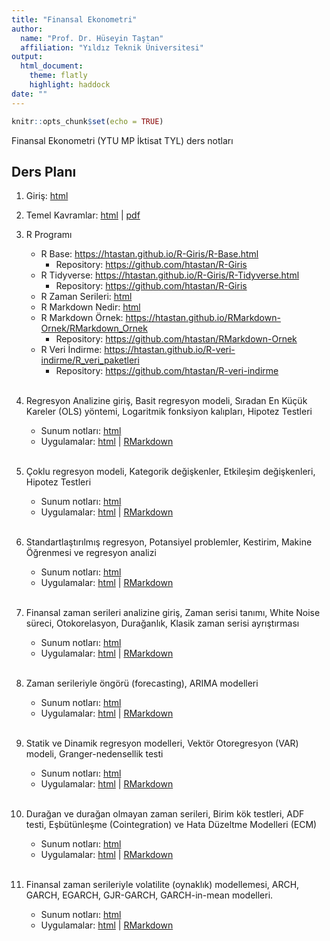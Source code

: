```yaml
---
title: "Finansal Ekonometri"
author: 
  name: "Prof. Dr. Hüseyin Taştan"
  affiliation: "Yıldız Teknik Üniversitesi"
output: 
  html_document:
    theme: flatly
    highlight: haddock
date: ""
---
```


```r
knitr::opts_chunk$set(echo = TRUE)
```

Finansal Ekonometri (YTU MP İktisat TYL) ders notları 

## Ders Planı


1. Giriş: [html](docs/Giris.html)  

2. Temel Kavramlar: [html](docs/Temelk.html) | [pdf](docs/Temelk.pdf)  

3. R Programı  
    - R Base: <https://htastan.github.io/R-Giris/R-Base.html>
      - Repository: <https://github.com/htastan/R-Giris>
    - R Tidyverse: <https://htastan.github.io/R-Giris/R-Tidyverse.html>
      - Repository: <https://github.com/htastan/R-Giris> 
    - R Zaman Serileri: [html](R/R-zaman-serileri.html)
    - R Markdown Nedir: [html](R/RMarkdown.html) 
    - R Markdown Örnek: <https://htastan.github.io/RMarkdown-Ornek/RMarkdown_Ornek>
      - Repository: <https://github.com/htastan/RMarkdown-Ornek>
    - R Veri İndirme: <https://htastan.github.io/R-veri-indirme/R_veri_paketleri>
      - Repository: <https://github.com/htastan/R-veri-indirme>
<br/>
<br/>

4. Regresyon Analizine giriş, Basit regresyon modeli, Sıradan En Küçük Kareler (OLS) yöntemi, Logaritmik fonksiyon kalıpları, Hipotez Testleri
    - Sunum notları: [html](docs/regresyon_analizi1.html)  
    - Uygulamalar: [html](R/Uygulama-Regresyon-analizi-1.html) | [RMarkdown](R/Uygulama-Regresyon-analizi-1.Rmd)
<br/>
<br/>

5. Çoklu regresyon modeli, Kategorik değişkenler, Etkileşim değişkenleri, Hipotez Testleri 
    - Sunum notları: [html](docs/regresyon_analizi2.html)  
    - Uygulamalar: [html](R/Uygulama-Regresyon-analizi-2.html) | [RMarkdown](R/Uygulama-Regresyon-analizi-2.Rmd)
<br/>
<br/>

6. Standartlaştırılmış regresyon, Potansiyel problemler, Kestirim, Makine Öğrenmesi ve regresyon analizi
    - Sunum notları: [html](docs/regresyon_analizi3.html)  
    - Uygulamalar: [html](R/Uygulama-Regresyon-analizi-3.html) | [RMarkdown](R/Uygulama-Regresyon-analizi-3.Rmd)
<br/>
<br/>

7. Finansal zaman serileri analizine giriş, Zaman serisi tanımı, White Noise süreci, Otokorelasyon, Durağanlık, Klasik zaman serisi ayrıştırması
    - Sunum notları: [html](docs/zaman_serileri1.html)  
    - Uygulamalar: [html](R/Uygulama-Zaman-serileri-1.html) | [RMarkdown](R/Uygulama-Zaman-serileri-1.Rmd)
<br/>
<br/>

8. Zaman serileriyle öngörü (forecasting), ARIMA modelleri
    - Sunum notları: [html](docs/zaman_serileri2.html)  
    - Uygulamalar: [html](R/Uygulama-Zaman-serileri-2.html) | [RMarkdown](R/Uygulama-Zaman-serileri-2.Rmd)
<br/>
<br/>

9. Statik ve Dinamik regresyon modelleri, Vektör Otoregresyon (VAR) modeli, Granger-nedensellik testi 
    - Sunum notları: [html](docs/zaman_serileri3.html)  
    - Uygulamalar: [html](R/Uygulama-Zaman-serileri-3.html) | [RMarkdown](R/Uygulama-Zaman-serileri-3.Rmd)
<br/>
<br/>

10. Durağan ve durağan olmayan zaman serileri, Birim kök testleri, ADF testi, Eşbütünleşme (Cointegration) ve Hata Düzeltme Modelleri (ECM) 
    - Sunum notları: [html](docs/zaman_serileri4.html)  
    - Uygulamalar: [html](R/Uygulama-Zaman-serileri-4.html) | [RMarkdown](R/Uygulama-Zaman-serileri-4.Rmd)
<br/>
<br/>

11. Finansal zaman serileriyle volatilite (oynaklık) modellemesi, ARCH, GARCH, EGARCH, GJR-GARCH, GARCH-in-mean modelleri. 
    - Sunum notları: [html](docs/zaman_serileri5.html)  
    - Uygulamalar: [html](R/Uygulama-Zaman-serileri-5.html) | [RMarkdown](R/Uygulama-Zaman-serileri-5.Rmd)
<br/>
<br/>


